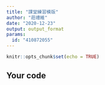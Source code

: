 ```yaml
---
title: "課堂練習模版"
author: "莊禮維"
date: "2020-12-23"
output: output_format
params:
  id: "410872055"
---
```


```r
knitr::opts_chunk$set(echo = TRUE)
```

## Your code

```r

```

